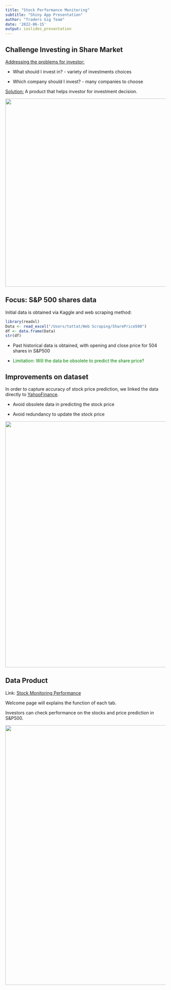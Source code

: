 ```yaml
---
title: "Stock Performance Monitoring"
subtitle: "Shiny App Presentation"
author: "Traders Gig Team"
date: '2022-06-15'
output: ioslides_presentation
---
```


## Challenge Investing in Share Market

[Addressing the problems for investor:]{.underline}

-   What should I invest in? - variety of investments choices

-   Which company should I invest? - many companies to choose

[Solution:]{.underline} A product that helps investor for investment decision.

![](images/How%20to%20pick%20stocks-02.jpg){width="591"}

## Focus: S&P 500 shares data

Initial data is obtained via Kaggle and web scraping method:

```r
library(readxl)
Data <- read_excel("/Users/tattat/Web Scraping/SharePrice500")
df <- data.frame(Data)
str(df)
```

-   Past historical data is obtained, with opening and close price for 504 shares in S&P500

-   ::: {style="color: green"}
    Limitation: Will the data be obsolete to predict the share price?
    :::

## Improvements on dataset

In order to capture accuracy of stock price prediction, we linked the data directly to [YahooFinance](https://finance.yahoo.com/most-active).

-   Avoid obsolete data in predicting the stock price

-   Avoid redundancy to update the stock price

![](images/AAPL%20share%20price-02.jpg){width="773"}

## Data Product

Link: [Stock Monitoring Performance](https://tuhinhossain.shinyapps.io/stock_prediction/)

Welcome page will explains the function of each tab.

Investors can check performance on the stocks and price prediction in S&P500.

![](images/Aaple%20share%20sample.jpg){width="816"}
